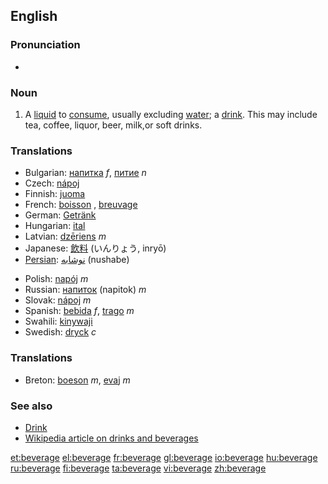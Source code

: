 ==English==

===Pronunciation===
*{{audio|en-us-beverage.ogg|Audio (US)}}

===Noun===
{{en-noun}}

# A [[liquid]] to [[consume]], usually excluding [[water]]; a [[drink]]. This may include tea, coffee, liquor, beer, milk,or soft drinks.

===Translations===
{{top}}
*Bulgarian: [[напитка]] ''f'', [[питие]] ''n''
*Czech: [[nápoj]] {{m}}
*Finnish: [[juoma]]
*French: [[boisson]] {{f}}, [[breuvage]] {{m}}
*German: [[Getränk]]
*Hungarian: [[ital]]
*Latvian: [[dzēriens]] ''m''
*Japanese: [[飲料]] (いんりょう, inryō)
*[[Persian]]: [[نوشابه]] (nushabe)
{{mid}}
*Polish: [[napój]] ''m''
*Russian: [[напиток]] (napitok) ''m''
*Slovak: [[nápoj]] ''m''
*Spanish: [[bebida]] ''f'', [[trago]] ''m''
*Swahili: [[kinywaji]]
*Swedish: [[dryck]] ''c''
{{bottom}}

===Translations===
*Breton: [[boeson]] ''m'', [[evaj]] ''m''

===See also===
*[[Drink]]
*[[:w:Drink|Wikipedia article on drinks and beverages]]

[[et:beverage]]
[[el:beverage]]
[[fr:beverage]]
[[gl:beverage]]
[[io:beverage]]
[[hu:beverage]]
[[ru:beverage]]
[[fi:beverage]]
[[ta:beverage]]
[[vi:beverage]]
[[zh:beverage]]